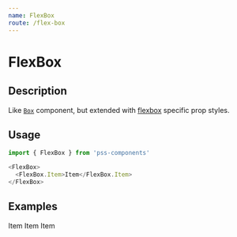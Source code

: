 ```yaml
---
name: FlexBox
route: /flex-box
---
```



# FlexBox

## Description

Like [`Box`](#/box) component, but extended with [flexbox](https://developer.mozilla.org/en-US/docs/Web/CSS/CSS_Flexible_Box_Layout) specific prop styles.


## Usage

```js
import { FlexBox } from 'pss-components'
```

```js
<FlexBox>
  <FlexBox.Item>Item</FlexBox.Item>
</FlexBox>
```


## Examples

<Playground>
  <FlexBox>
    <FlexBox.Item>
      Item
    </FlexBox.Item>
    <FlexBox.Item grow>
      Item
    </FlexBox.Item>
    <FlexBox.Item>
      Item
    </FlexBox.Item>
  </FlexBox>
</Playground>
